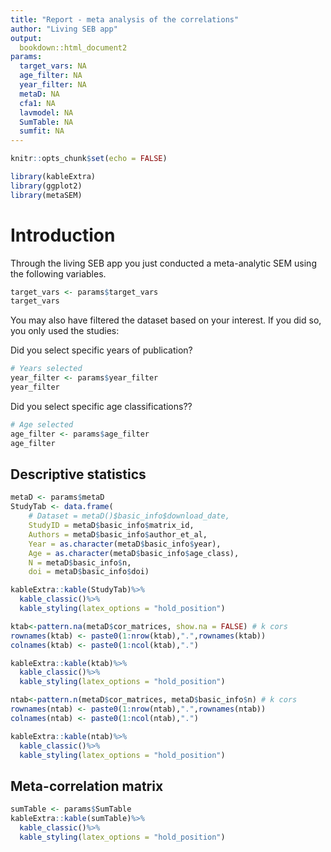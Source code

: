 ```yaml
---
title: "Report - meta analysis of the correlations"
author: "Living SEB app"
output:
  bookdown::html_document2
params:
  target_vars: NA
  age_filter: NA
  year_filter: NA
  metaD: NA
  cfa1: NA
  lavmodel: NA
  SumTable: NA
  sumfit: NA
---
```


```r
knitr::opts_chunk$set(echo = FALSE)

library(kableExtra)
library(ggplot2)
library(metaSEM)
```

# Introduction

Through the living SEB app you just conducted a meta-analytic SEM using the following variables.

```r
target_vars <- params$target_vars
target_vars
```

You may also have filtered the dataset based on your interest. If you did so, you only used the studies:

Did you select specific years of publication?

```r
# Years selected
year_filter <- params$year_filter
year_filter
```

Did you select specific age classifications??

```r
# Age selected
age_filter <- params$age_filter
age_filter
```

## Descriptive statistics

```r
metaD <- params$metaD
StudyTab <- data.frame(
    # Dataset = metaD()$basic_info$download_date,
    StudyID = metaD$basic_info$matrix_id,
    Authors = metaD$basic_info$author_et_al,
    Year = as.character(metaD$basic_info$year),
    Age = as.character(metaD$basic_info$age_class),
    N = metaD$basic_info$n,
    doi = metaD$basic_info$doi)

kableExtra::kable(StudyTab)%>%
  kable_classic()%>%
  kable_styling(latex_options = "hold_position")
```


```r
ktab<-pattern.na(metaD$cor_matrices, show.na = FALSE) # k cors
rownames(ktab) <- paste0(1:nrow(ktab),".",rownames(ktab))
colnames(ktab) <- paste0(1:ncol(ktab),".")

kableExtra::kable(ktab)%>%
  kable_classic()%>%
  kable_styling(latex_options = "hold_position")
```


```r
ntab<-pattern.n(metaD$cor_matrices, metaD$basic_info$n) # k cors
rownames(ntab) <- paste0(1:nrow(ntab),".",rownames(ntab))
colnames(ntab) <- paste0(1:ncol(ntab),".")

kableExtra::kable(ntab)%>%
  kable_classic()%>%
  kable_styling(latex_options = "hold_position")
```


## Meta-correlation matrix

```r
sumTable <- params$SumTable
kableExtra::kable(sumTable)%>%
  kable_classic()%>%
  kable_styling(latex_options = "hold_position")
```



<!-- Specific information of the meta-analysis conducted: -->

<!--   - All materials, data, and analytical code are provided in the GitHub repository associated with this project. -->
<!--   - All the analyses are conducted in R (R Core Team, 2022) using the ‘metafor’ package (Viechtbauer, 2010).  -->
<!--   - Pearson’s r correlation coefficients were transformed to Fisher’s z scale for analysis. The results were then back-transformed to Pearson’s r -->
<!--   - We employed three-level meta-analytic random-effects models using restricted maximum likelihood estimation. This approach accounts for heterogeneity both between and within studies.  -->
<!--   - Confidence intervals were estimated based on a t-distribution -->

<!-- ## Descriptive statistics -->

<!-- The samples included in the meta-analysis are summarized in Table \@ref(tab:descriptives) -->

<!-- ```{r descriptives, tab.cap="Samples included and corresponding sizes"} -->
<!-- # The `params` object is available in the document. -->
<!-- descriptives <- params$descriptives -->

<!-- kableExtra::kable(descriptives)%>% -->
<!--   kable_classic()%>% -->
<!--   kable_styling(latex_options = "hold_position") -->


<!-- ``` -->

<!-- ## Results -->

<!-- The results of the meta-analysis are synthesized in the following table (Table \@ref(tab:metaRes)) -->

<!-- ```{r metaRes, tab.cap="Results of the meta-analysis"} -->

<!-- metaRes <- params$metaRes -->
<!-- metaResTable <- data.frame( -->
<!--       Skill = metaRes$skill, -->
<!--       N = paste0(metaRes$N, " k = (", metaRes$k, ")"), -->
<!--       r = format(round(metaRes$r, 3),nsmall=3), -->
<!--       CI = paste0("[",format(round(metaRes$rcil,3),nsmall=3),"; ", -->
<!--                   format(round(metaRes$rciu,3),nsmall=3),"]"), -->
<!--       se = format(round(metaRes$se,3),nsmall=3), -->
<!--       p = format(round(metaRes$p,4),3), -->
<!--       q = paste0(round(metaRes$q), "(",metaRes$qdf,")",ifelse(metaRes$qp < .01, "*", "")), -->
<!--       tau2 = format(round(metaRes$tau2,3),nsmall=3)) -->

<!-- kableExtra::kable(metaResTable)%>% -->
<!--   kable_classic()%>% -->
<!--   kable_styling(latex_options = "hold_position") -->


<!-- ``` -->

<!-- Figure \@ref(fig:metaplot) shows the same results graphically. Confidence intervals are plotted together with point estimates. -->

<!-- ```{r metaplot, fig.cap="Graphic representation of the results"} -->
<!-- ggplot(metaRes, aes(x = r, y = reorder(skill,5:1))) + -->
<!--        geom_point(shape = 18, -->
<!--                   color = "black", -->
<!--                   size = 4) + -->
<!--        geom_errorbar(aes(xmin = rcil, xmax = rciu), width = 0, linewidth = .8) + -->
<!--        geom_vline(xintercept = c(.00), linetype = "dashed") + -->
<!--        labs(x = "Meta-analytical association", y = "Skill") + -->
<!--        theme_bw(base_size = 18) + -->
<!--        theme(strip.text = element_text(size = 18)) + -->
<!--        coord_cartesian(xlim = c(ifelse(min(metaRes$rcil) > -.05, -.15, -->
<!--                                        min(metaRes$rcil)), -->
<!--                                 max(metaRes$rciu))) -->
<!-- ``` -->
